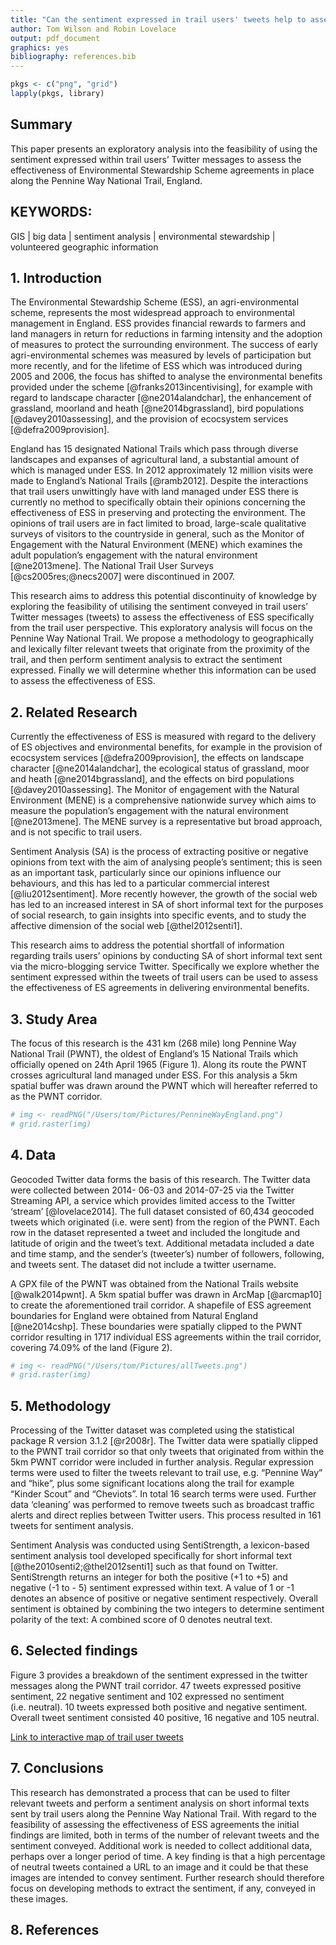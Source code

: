 ```yaml
---
title: "Can the sentiment expressed in trail users' tweets help to assess the effectiveness of Environmental Stewardship Agreements? An exploratory analysis of the Pennine Way National Trail, England"
author: Tom Wilson and Robin Lovelace
output: pdf_document
graphics: yes
bibliography: references.bib
---
```


```r
pkgs <- c("png", "grid")
lapply(pkgs, library)
```


## Summary
This paper presents an exploratory analysis into the feasibility of using the sentiment expressed within trail users' Twitter messages to assess the effectiveness of Environmental Stewardship Scheme agreements in place along the Pennine Way National Trail, England.

## KEYWORDS:
GIS  |  big data  |  sentiment analysis  |  environmental stewardship  |  volunteered geographic information

## 1. Introduction

The Environmental Stewardship Scheme (ESS), an agri-environmental scheme, represents the most widespread approach to environmental management in England. ESS provides financial rewards to farmers and land managers in return for reductions in farming intensity and the adoption of measures to protect the surrounding environment. The success of early agri-environmental schemes was measured by levels of participation but more recently, and for the lifetime of ESS which was introduced during 2005 and 2006, the focus has shifted to analyse the environmental benefits provided under the scheme [@franks2013incentivising], for example with regard to landscape character [@ne2014alandchar], the enhancement of grassland, moorland and heath [@ne2014bgrassland], bird populations [@davey2010assessing], and the provision of ecocsystem services [@defra2009provision].

England has 15 designated National Trails which pass through diverse landscapes and expanses of agricultural land, a substantial amount of which is managed under ESS. In 2012 approximately 12 million visits were made to England’s National Trails [@ramb2012]. Despite the interactions that trail users unwittingly have with land managed under ESS there is currently no method to specifically obtain their opinions concerning the effectiveness of ESS in preserving and protecting the environment. The opinions of trail users are in fact limited to broad, large-scale qualitative surveys of visitors to the countryside in general, such as the Monitor of Engagement with the Natural Environment (MENE) which examines the adult population’s engagement with the natural environment [@ne2013mene]. The National Trail User Surveys [@cs2005res;@necs2007] were discontinued in 2007.

This research aims to address this potential discontinuity of knowledge by exploring the feasibility of utilising the sentiment conveyed in trail users’ Twitter messages (tweets) to assess the effectiveness of ESS specifically from the trail user perspective. This exploratory analysis will focus on the Pennine Way National Trail. We propose a methodology to geographically and lexically filter relevant tweets that originate from the proximity of the trail, and then perform sentiment analysis to extract the sentiment expressed. Finally we will determine whether this information can be used to assess the effectiveness of ESS.

## 2. Related Research

Currently the effectiveness of ESS is measured with regard to the delivery of ES objectives and environmental benefits, for example in the provision of ecocsystem services [@defra2009provision], the effects on landscape character [@ne2014alandchar], the ecological status of grassland, moor and heath [@ne2014bgrassland], and the effects on bird populations [@davey2010assessing]. The Monitor of engagement with the Natural Environment (MENE) is a comprehensive nationwide survey which aims to measure the population’s engagement with the natural environment [@ne2013mene]. The MENE survey is a representative but broad approach, and is not specific to trail users.

Sentiment Analysis (SA) is the process of extracting positive or negative opinions from text with the aim of analysing people's sentiment; this is seen as an important task, particularly since our opinions influence our behaviours, and this has led to a particular commercial interest [@liu2012sentiment]. More recently however, the growth of the social web has led to an increased interest in SA of short informal text for the purposes of social research, to gain insights into specific events, and to study the affective dimension of the social web [@thel2012senti1].

This research aims to address the potential shortfall of information regarding trails users’ opinions by conducting SA of short informal text sent via the micro-blogging service Twitter. Specifically we explore whether the sentiment expressed within the tweets of trail users can be used to assess the effectiveness of ES agreements in delivering environmental benefits.

## 3. Study Area

The focus of this research is the 431 km (268 mile) long Pennine Way National Trail (PWNT), the oldest of England’s 15 National Trails which officially opened on 24th April 1965 (Figure 1). Along its route the PWNT crosses agricultural land managed under ESS. For this analysis a 5km spatial buffer was drawn around the PWNT which will hereafter referred to as the PWNT corridor.



```r
# img <- readPNG("/Users/tom/Pictures/PennineWayEngland.png")
# grid.raster(img)
```

## 4. Data

Geocoded Twitter data forms the basis of this research. The Twitter data were collected between 2014- 06-03 and 2014-07-25 via the Twitter Streaming API, a service which provides limited access to the Twitter ‘stream’ [@lovelace2014]. The full dataset consisted of 60,434 geocoded tweets which originated (i.e. were sent) from the region of the PWNT. Each row in the dataset represented a tweet and included the longitude and latitude of origin and the tweet’s text. Additional metadata included a date and time stamp, and the sender’s (tweeter’s) number of followers, following, and tweets sent. The dataset did not include a twitter username.

A GPX file of the PWNT was obtained from the National Trails website [@walk2014pwnt]. A 5km spatial buffer was drawn in ArcMap [@arcmap10] to create the aforementioned trail corridor. A shapefile of ESS agreement boundaries for England were obtained from Natural England [@ne2014cshp]. These boundaries were spatially clipped to the PWNT corridor resulting in 1717 individual ESS agreements within the trail corridor, covering 74.09% of the land (Figure 2).

```r
# img <- readPNG("/Users/tom/Pictures/allTweets.png")
# grid.raster(img)
```

## 5. Methodology

Processing of the Twitter dataset was completed using the statistical package R version 3.1.2 [@r2008r]. The Twitter data were spatially clipped to the PWNT trail corridor so that only tweets that originated from within the 5km PWNT corridor were included in further analysis. Regular expression terms were used to filter the tweets relevant to trail use, e.g. "Pennine Way" and "hike", plus some significant locations along the trail for example "Kinder Scout" and "Cheviots". In total 16 search terms were used. Further data ‘cleaning’ was performed to remove tweets such as broadcast traffic alerts and direct replies between Twitter users. This process resulted in 161 tweets for sentiment analysis.

Sentiment Analysis was conducted using SentiStrength, a lexicon-based sentiment analysis tool developed specifically for short informal text [@the2010senti2;@thel2012senti1] such as that found on Twitter. SentiStrength returns an integer for both the positive (+1 to +5) and negative (-1 to - 5) sentiment expressed within text. A value of 1 or -1 denotes an absence of positive or negative sentiment respectively. Overall sentiment is obtained by combining the two integers to determine sentiment polarity of the text: A combined score of 0 denotes neutral text.

## 6. Selected findings

Figure 3 provides a breakdown of the sentiment expressed in the twitter messages along the PWNT trail corridor. 47 tweets expressed positive sentiment, 22 negative sentiment and 102 expressed no sentiment (i.e. neutral). 10 tweets expressed both positive and negative sentiment. Overall tweet sentiment consisted 40 positive, 16 negative and 105 neutral.

[Link to interactive map of trail user tweets](http://tom-wilson.info.s3-website-us-west-2.amazonaws.com/PennineTweets.html)

## 7. Conclusions

This research has demonstrated a process that can be used to filter relevant tweets and perform a sentiment analysis on short informal texts sent by trail users along the Pennine Way National Trail. With regard to the feasibility of assessing the effectiveness of ESS agreements the initial findings are limited, both in terms of the number of relevant tweets and the sentiment conveyed. Additional work is needed to collect additional data, perhaps over a longer period of time. A key finding is that a high percentage of neutral tweets contained a URL to an image and it could be that these images are intended to convey sentiment. Further research should therefore focus on developing methods to extract the sentiment, if any, conveyed in these images.

## 8. References

